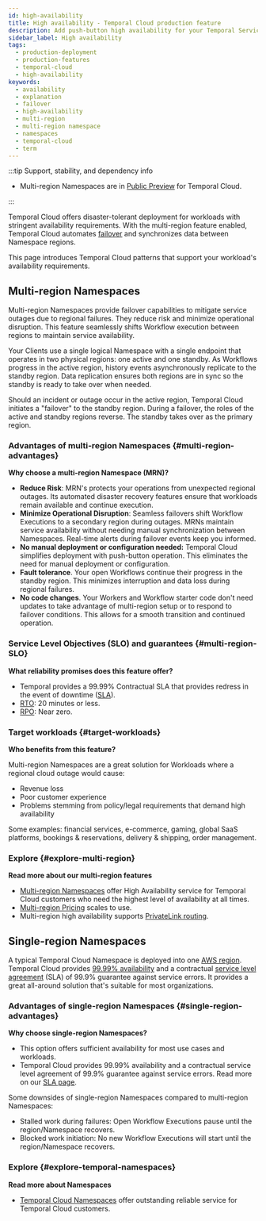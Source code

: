 ```yaml
---
id: high-availability
title: High availability - Temporal Cloud production feature
description: Add push-button high availability for your Temporal Service to ensure continuous reliable operation.
sidebar_label: High availability
tags:
  - production-deployment
  - production-features
  - temporal-cloud
  - high-availability
keywords:
  - availability
  - explanation
  - failover
  - high-availability
  - multi-region
  - multi-region namespace
  - namespaces
  - temporal-cloud
  - term
---
```


:::tip Support, stability, and dependency info
- Multi-region Namespaces are in [Public Preview](/evaluate/release-stages#public-preview) for Temporal Cloud.

:::

Temporal Cloud offers disaster-tolerant deployment for workloads with stringent availability requirements.
With the multi-region feature enabled, Temporal Cloud automates [failover](/glossary#failover) and synchronizes data between Namespace regions.

This page introduces Temporal Cloud patterns that support your workload's availability requirements.

## Multi-region Namespaces

Multi-region Namespaces provide failover capabilities to mitigate service outages due to regional failures.
They reduce risk and minimize operational disruption.
This feature seamlessly shif​​ts Workflow execution between regions to maintain service availability.

Your Clients use a single logical Namespace with a single endpoint that operates in two physical regions: one active and one standby.
As Workflows progress in the active region, history events asynchronously replicate to the standby region.
Data replication ensures both regions are in sync so the standby is ready to take over when needed.

Should an incident or outage occur in the active region, Temporal Cloud initiates a "failover" to the standby region.
During a failover, the roles of the active and standby regions reverse.
The standby takes over as the primary region.

### Advantages of multi-region Namespaces {#multi-region-advantages}

**Why choose a multi-region Namespace (MRN)?**

* **Reduce Risk**:
  MRN's protects your operations from unexpected regional outages.
  Its automated disaster recovery features ensure that workloads remain available and continue execution.
* **Minimize Operational Disruption**:
  Seamless failovers shift Workflow Executions to a secondary region during outages.
  MRNs maintain service availability without needing manual synchronization between Namespaces.
  Real-time alerts during failover events keep you informed.
* **No manual deployment or configuration needed:**
  Temporal Cloud simplifies deployment with push-button operation.
  This eliminates the need for manual deployment or configuration.
* **Fault tolerance**.
  Your open Workflows continue their progress in the standby region.
  This minimizes interruption and data loss during regional failures.
* **No code changes**.
  Your Workers and Workflow starter code don't need updates to take advantage of multi-region setup or to respond to failover conditions.
  This allows for a smooth transition and continued operation.

### Service Level Objectives (SLO) and guarantees {#multi-region-SLO}

**What reliability promises does this feature offer?**

* Temporal provides a 99.99% Contractual SLA that provides redress in the event of downtime ([SLA](https://docs.temporal.io/cloud/sla)).
* [RTO](https://csrc.nist.gov/glossary/term/recovery_time_objective): 20 minutes or less.
* [RPO](https://csrc.nist.gov/glossary/term/recovery_point_objective): Near zero.

### Target workloads {#target-workloads}

**Who benefits from this feature?**

Multi-region Namespaces are a great solution for Workloads where a regional cloud outage would cause:

* Revenue loss
* Poor customer experience
* Problems stemming from policy/legal requirements that demand high availability

Some examples: financial services, e-commerce, gaming, global SaaS platforms, bookings & reservations, delivery & shipping, order management.

### Explore {#explore-multi-region}

**Read more about our multi-region features**

* [Multi-region Namespaces](/cloud/multi-region) offer High Availability service for Temporal Cloud customers who need the highest level of availability at all times.
* [Multi-region Pricing](/cloud/pricing) scales to use.
* Multi-region high availability supports [PrivateLink routing](/cloud/multi-region#routing).

## Single-region Namespaces

A typical Temporal Cloud Namespace is deployed into one [AWS region](https://docs.temporal.io/cloud/service-availability).
Temporal Cloud provides [99.99% availability](https://docs.temporal.io/cloud/sla) and a contractual [service level agreement](https://docs.temporal.io/cloud/sla) (SLA) of 99.9% guarantee against service errors.
It provides a great all-around solution that's suitable for most organizations.

### Advantages of single-region Namespaces {#single-region-advantages}

**Why choose single-region Namespaces?**

* This option offers sufficient availability for most use cases and workloads.
* Temporal Cloud provides 99.99% availability and a contractual service level agreement of 99.9% guarantee against service errors.
  Read more on our [SLA page](https://docs.temporal.io/cloud/sla).

Some downsides of single-region Namespaces compared to multi-region Namespaces:

* Stalled work during failures: Open Workflow Executions pause until the region/Namespace recovers.
* Blocked work initiation: No new Workflow Executions will start until the region/Namespace recovers.

### Explore {#explore-temporal-namespaces}

**Read more about Namespaces**

* [Temporal Cloud Namespaces](/cloud/namespaces) offer outstanding reliable service for Temporal Cloud customers.